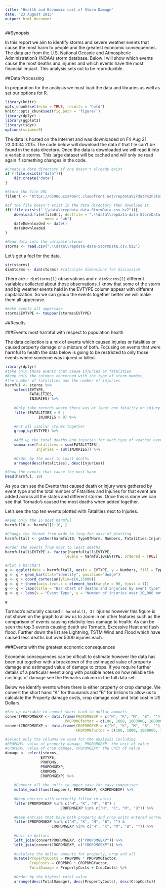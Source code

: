 ```yaml
---
title: "Health and Economic cost of Storm Damage"
date: "23 August 2015"
output: html_document
---
```


##Synopsis

In this report we aim to identify storms and severe weather events that cause the most harm to people and the greatest economic consequences. The data are from the U.S. National Oceanic and Atmospheric Administration's (NOAA) storm database. Below I will show which events cause the most deaths and injuries and which events have the most financial impact. This analysis sets out to be reproducible.

##Data Processing

In preparation for the analysis we must load the data and libraries as well as set our options for R.

```r
library(knitr)
opts_chunk$set(echo = TRUE, results = 'hold')
knitr::opts_chunk$set(fig.path = 'figure/')
library(dplyr)
library(ggplot2)
library(tidyr)
options(scipen=9)
```

The data is hosted on the internet and was downloaded on Fri Aug 21 22:00:34 2015. The code below will download the data if that file can't be found in the data directory. Once the data is downloaded we will read it into a variable storms. This large dataset will be cached and will only be read again if something changes in the code.

```r
#Create a data directory if one doesn't already exist
if (!file.exists("data")){
    dir.create("data")
}

#Store the file URL
fileUrl <- "https://d396qusza40orc.cloudfront.net/repdata%2Fdata%2FStormData.csv.bz2"

#If the file doesn't exist in the data directory then download it
if(!file.exists(".\\data\\repdata-data-StormData.csv.bz2")){
    download.file(fileUrl, destfile = ".\\data\\repdata-data-StormData.csv.bz2", 
                  mode = "wb")
    dateDownloaded <- date()
    dateDownloaded
}

#Read data into the variable storms
storms <- read.csv(".\\data\\repdata-data-StormData.csv.bz2")
```

Let's get a feel for the data. 

```r
str(storms)
dimStorms <- dim(storms) #calculate dimensions for discussion
```

There are `r dimStorms[1]` observations and `r dimStorms[2]` different variables collected about those observations. I know that some of the storm and big weather events held in the EVTYPE column appear with different capitalization. So we can group the events together better we will make them all uppercase.

```r
#make events all uppercase
storms$EVTYPE <- toupper(storms$EVTYPE)
```

##Results

###Events most harmful with respect to population health

The data collection is a mix of events which caused injuries or fatalities or caused property damage or a mixture of both. Focusing on events that were harmful to health the data below is going to be restricted to only those events where someone was injured or killed.

```r
library(dplyr)
#take only those events that cause injuries or fatalities
#Keep only the columns concerned with the type of storm number,
#the number of fatalities and the number of injuries
harmful <- storms %>%
    select(EVTYPE, 
           FATALITIES,
           INJURIES) %>%
    
    #Only take records where there was at least one fatality or injury
    filter(FATALITIES > 0 |
               INJURIES > 0) %>%
    
    #Put all similar storms together
    group_by(EVTYPE) %>%
    
    #Add up the total deaths and injuries for each type of weather event
    summarise(Fatalities = sum(FATALITIES), 
              Injuries = sum(INJURIES)) %>%
    
    #Order by the most to least deaths
    arrange(desc(Fatalities), desc(Injuries))

#Show the events that cause the most harm
head(harmful, 10)
```

As you can see the Events that caused death or injury were gathered by event type and the total number of Fatalities and Injuries for that event are added across all the states and different storms. Once this is done we can see that Tornado's caused the most deaths when added together.

Let's see the top ten events plotted with Fatalities next to Injuries.

```r
#Keep only the 1o most harmful
harmful10 <- harmful[1:10, ]

#Change the format from wide to long for ease of plotting
harmfultall <- gather(harmful10, TypeOfHarm, Numbers, Fatalities:Injuries)

#Order the events from most to least deaths
harmfultall$EVTYPE <- factor(harmfultall$EVTYPE,
                           levels = harmful10$EVTYPE, ordered = TRUE)

#Plot a barchart
g <- ggplot(data = harmfultall, aes(x = EVTYPE, y = Numbers, fill = TypeOfHarm))
g <- g + geom_bar(stat="identity", position="dodge")
g <- g + coord_cartesian(ylim=c(0,15000))
g <- g + theme(axis.text.x = element_text(angle = 90, hjust = 1))
g <- g + labs(title = "Bar chart of deaths and injuries by event type")
g <- g + labs(x = "Event Type", y = "Number of injuries over 20,000 not shown")

g
```

Tornado's acturally caused `r harmful[1, 3]` injuries however this figure is not shown on the graph to allow us to zoom in on other features such as the comparison of events causing relativity less damage to health. As can be seen the top 3 events causing death are Tornado, Excessive Heat and flash flood. Further down the list are Lightning, TSTM Wind and Flood which have caused less deaths but over 5000 injuries each.


###Events with the greatest economic consequences

Economic consequences can be dificult to estimate however the data has been put together with a breakdown of the estimaged value of property damage and estimaged value of damage to crops. If you require further details of a particular event along with possible notes on how reliable the costings of damage see the Remarks column in the full data set.

Below we identify events where there is either property or crop damage. We convert the short hand "K" for thousands and "B" for billions to allow us to calculate the Property damage costs, crop damage cost and total cost in US Dollars.

```r
#Set up variable to convet short hand to dollar amounts
convertPROPDMGEXP <- data.frame(PROPDMGEXP = c("H", "K", "M", "B", ""), 
                           PROPDMGfactor = c(100, 1000, 1000000, 1000000000, 0))
convertCROPDMGEXP <- data.frame(CROPDMGEXP = c("H", "K", "M", "B", ""), 
                                CROPDMGfactor = c(100, 1000, 1000000, 1000000000, 0))

#Select only the columns we need for the analysis including
#PROPDMG: value of property damage, PROPDMGEXP: the unit of value
#CROPDMG: value of crop damage, cROPDMGEXP: the unit of value
damage <- select(storms,
                EVTYPE,
                PROPDMG,
                PROPDMGEXP,
                CROPDMG,
                CROPDMGEXP) %>%
    
    #Convert all the units to upper case for easy comparison
    mutate_each(funs(toupper), PROPDMGEXP, CROPDMGEXP) %>%
    
    #Keep entries with correctly filled in units
    filter(PROPDMGEXP %in% c("H", "K", "M", "B") |
                         CROPDMGEXP %in% c("H", "K", "M", "B")) %>%
    
    #Keep entries that have both property and crop units entered correctly
    filter(PROPDMGEXP %in% c("H", "K", "M", "B", "") &
                     CROPDMGEXP %in% c("H", "K", "M", "B", "")) %>%
    
    #Unit in dollars
    left_join(convertPROPDMGEXP, c("PROPDMGEXP")) %>%
    left_join(convertCROPDMGEXP, c("CROPDMGEXP")) %>%
    
    #calulate the dollar amounts for property, crop and all
    mutate(PropertyCosts = PROPDMG * PROPDMGfactor,
           CropCosts = CROPDMG * CROPDMGfactor,
           TotalDamage = PropertyCosts + CropCosts) %>%
    
    #Order by the highest total value
    arrange(desc(TotalDamage), desc(PropertyCosts), desc(CropCosts))
```